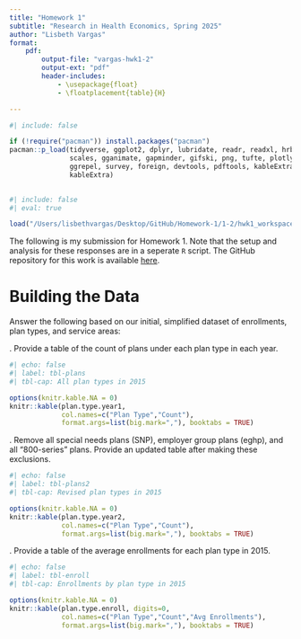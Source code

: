 ```yaml
---
title: "Homework 1"
subtitle: "Research in Health Economics, Spring 2025"
author: "Lisbeth Vargas"
format:
    pdf: 
        output-file: "vargas-hwk1-2"
        output-ext: "pdf"
        header-includes: 
            - \usepackage{float}
            - \floatplacement{table}{H}

---
```


```r
#| include: false

if (!require("pacman")) install.packages("pacman")
pacman::p_load(tidyverse, ggplot2, dplyr, lubridate, readr, readxl, hrbrthemes, fixest,
               scales, gganimate, gapminder, gifski, png, tufte, plotly, OECD,
               ggrepel, survey, foreign, devtools, pdftools, kableExtra, modelsummary,
               kableExtra)
               
```

```r
#| include: false
#| eval: true

load("/Users/lisbethvargas/Desktop/GitHub/Homework-1/1-2/hwk1_workspace.Rdata")
```


The following is my submission for Homework 1. Note that the setup and analysis for these responses are in a seperate `R` script. The GitHub repository for this work is available [here](https://github.com/lisvargasg/Homework-1.git).


\newpage
# Building the Data
Answer the following based on our initial, simplified dataset of enrollments, plan types, and service areas:

\noindent 1. Provide a table of the count of plans under each plan type in each year.<br>

```r
#| echo: false
#| label: tbl-plans
#| tbl-cap: All plan types in 2015

options(knitr.kable.NA = 0)
knitr::kable(plan.type.year1, 
             col.names=c("Plan Type","Count"),
             format.args=list(big.mark=","), booktabs = TRUE)
```

\newpage
\noindent 2. Remove all special needs plans (SNP), employer group plans (eghp), and all "800-series" plans. Provide an updated table after making these exclusions.

```r
#| echo: false
#| label: tbl-plans2
#| tbl-cap: Revised plan types in 2015

options(knitr.kable.NA = 0)
knitr::kable(plan.type.year2, 
             col.names=c("Plan Type","Count"),
             format.args=list(big.mark=","), booktabs = TRUE)
``` 

\newpage
\noindent 3. Provide a table of the average enrollments for each plan type in 2015.

```r
#| echo: false
#| label: tbl-enroll
#| tbl-cap: Enrollments by plan type in 2015

options(knitr.kable.NA = 0)
knitr::kable(plan.type.enroll, digits=0,
             col.names=c("Plan Type","Count","Avg Enrollments"),
             format.args=list(big.mark=","), booktabs = TRUE)
``` 